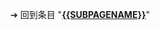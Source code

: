 {{LSR
| article = Discuz!
| latest_release_version = X3.4
| latest_release_date = {{start date and age|2017|08|20}}
}}<noinclude>


➔ 回到条目 "'''[[{{SUBPAGENAME}}]]'''"

[[Category:最新稳定版模板|{{SUBPAGENAME}}]]
</noinclude>